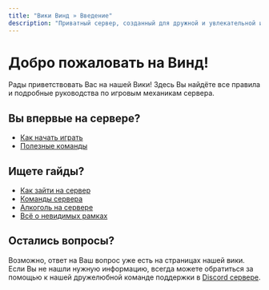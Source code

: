```yaml
---
title: "Вики Винд » Введение"
description: "Приватный сервер, созданный для дружной и увлекательной игры."
---
```

# Добро пожаловать на Винд!

Рады приветствовать Вас на нашей Вики! Здесь Вы найдёте все правила и подробные руководства по игровым механикам сервера.
## Вы впервые на сервере?

- [Как начать играть](/wiki/start)
- [Полезные команды](/wiki/commands)

## Ищете гайды?

- [Как зайти на сервер](/wiki/start)
- [Команды сервера](/wiki/commands)
- [Алкоголь на сервере](/wiki/brewery)
- [Всё о невидимых рамках](/wiki/invisibleframes)

## Остались вопросы?

Возможно, ответ на Ваш вопрос уже есть на страницах нашей вики. Если Вы не нашли нужную информацию, всегда можете обратиться за помощью к нашей дружелюбной команде поддержки в [Discord сервере](https://discord.gg/VyaU5wvRMV). 
